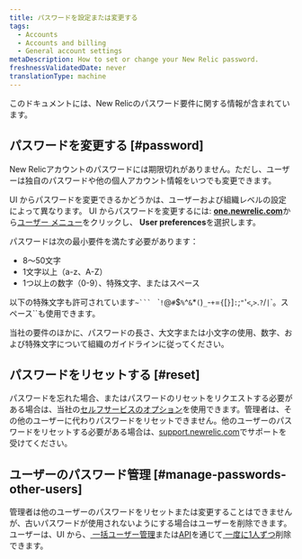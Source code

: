```yaml
---
title: パスワードを設定または変更する
tags:
  - Accounts
  - Accounts and billing
  - General account settings
metaDescription: How to set or change your New Relic password.
freshnessValidatedDate: never
translationType: machine
---
```


このドキュメントには、New Relicのパスワード要件に関する情報が含まれています。

## パスワードを変更する [#password]

New Relicアカウントのパスワードには期限切れがありません。ただし、ユーザーは独自のパスワードや他の個人アカウント情報をいつでも変更できます。

UI からパスワードを変更できるかどうかは、ユーザーおよび組織レベルの設定によって異なります。 UI からパスワードを変更するには: <DNT>**[one.newrelic.com](https://one.newrelic.com)**</DNT>から[ユーザー メニュー](/docs/accounts/accounts-billing/general-account-settings/intro-account-settings)をクリックし、 <DNT>**User preferences**</DNT>を選択します。

パスワードは次の最小要件を満たす必要があります：

* 8～50文字
* 1文字以上（a-z、A-Z）
* 1つ以上の数字（0-9）、特殊文字、またはスペース

以下の特殊文字も許可されています````~``` ```` \``!`@`#`$`%`^`&`\*`(`)`_`-`+`=`{`[``}``]`:`;`"`'`<`,`>`.`?`/`|`\`。スペース\`\`も使用できます。

<Callout variant="important">
  当社の要件のほかに、パスワードの長さ、大文字または小文字の使用、数字、および特殊文字について組織のガイドラインに従ってください。
</Callout>

## パスワードをリセットする [#reset]

パスワードを忘れた場合、またはパスワードのリセットをリクエストする必要がある場合は、当社の[セルフサービスのオプション](/docs/accounts-partnerships/accounts/account-setup/troubleshoot-password-email-address-login-problems#forgot-password)を使用できます。管理者は、その他のユーザーに代わりパスワードをリセットできません。他のユーザーのパスワードをリセットする必要がある場合は、[support.newrelic.com](https://support.newrelic.com)でサポートを受けてください。

## ユーザーのパスワード管理 [#manage-passwords-other-users]

管理者は他のユーザーのパスワードをリセットまたは変更することはできませんが、古いパスワードが使用されないようにする場合はユーザーを削除できます。ユーザーは、UI から、[ 一括ユーザー管理](/docs/accounts/original-accounts-billing/original-users-roles/users-roles-original-user-model/#deleting)または[API](/docs/accounts/original-accounts-billing/original-users-roles/users-roles-original-user-model/#bulk)を通じて[ 一度に1人ずつ](/docs/apis/nerdgraph/examples/nerdgraph-manage-users/#delete-users)削除できます。
